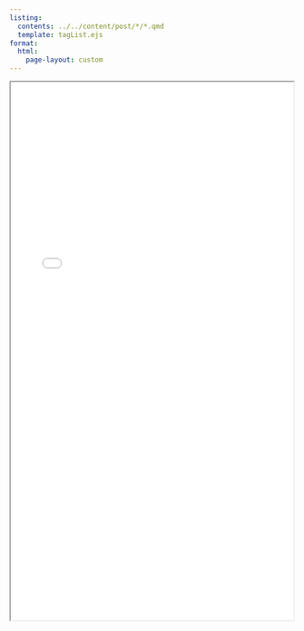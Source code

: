 ```yaml
---
listing:
  contents: ../../content/post/*/*.qmd
  template: tagList.ejs
format: 
  html:
    page-layout: custom
---
```



```{=html}
<iframe src="graph.html" width="99%" height="950px" style="overflow: hidden;" ></iframe>

```
